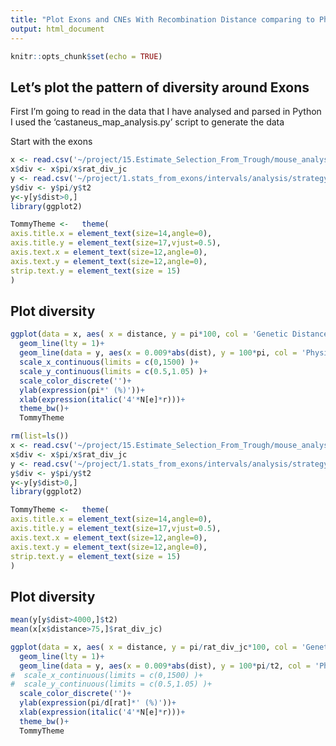 ```yaml
---
title: "Plot Exons and CNEs With Recombination Distance comparing to Physical distance"
output: html_document
---
```

  
```r
knitr::opts_chunk$set(echo = TRUE)
```

## Let's plot the pattern of diversity around Exons
First I'm going to read in the data that I have analysed and parsed in Python
I used the 'castaneus_map_analysis.py' script to generate the data
 
Start with the exons

```r
x <- read.csv('~/project/15.Estimate_Selection_From_Trough/mouse_analysis/castaneusMap/exons/Autosome.summary.csv')
x$div <- x$pi/x$rat_div_jc
y <- read.csv('~/project/1.stats_from_exons/intervals/analysis/strategy_2/exons_1000_noncpg_unfolded.summary.csv')
y$div <- y$pi/y$t2
y<-y[y$dist>0,]
library(ggplot2)

TommyTheme <-   theme(
axis.title.x = element_text(size=14,angle=0),
axis.title.y = element_text(size=17,vjust=0.5),
axis.text.x = element_text(size=12,angle=0),
axis.text.y = element_text(size=12,angle=0),
strip.text.y = element_text(size = 15)
)


```

## Plot diversity


```r

ggplot(data = x, aes( x = distance, y = pi*100, col = 'Genetic Distance'))+
  geom_line(lty = 1)+
  geom_line(data = y, aes(x = 0.009*abs(dist), y = 100*pi, col = 'Physical Distance'))+
  scale_x_continuous(limits = c(0,1500) )+
  scale_y_continuous(limits = c(0.5,1.05) )+
  scale_color_discrete('')+
  ylab(expression(pi*' (%)'))+
  xlab(expression(italic('4'*N[e]*r)))+
  theme_bw()+
  TommyTheme


```

```r
rm(list=ls())
x <- read.csv('~/project/15.Estimate_Selection_From_Trough/mouse_analysis/castaneusMap/cne/Autosome.summary.csv')
x$div <- x$pi/x$rat_div_jc
y <- read.csv('~/project/1.stats_from_exons/intervals/analysis/strategy_2/cne/subtracted_beds/CNE_nCpG_unfolded.stats.4.csv')
y$div <- y$pi/y$t2
y<-y[y$dist>0,]
library(ggplot2)

TommyTheme <-   theme(
axis.title.x = element_text(size=14,angle=0),
axis.title.y = element_text(size=17,vjust=0.5),
axis.text.x = element_text(size=12,angle=0),
axis.text.y = element_text(size=12,angle=0),
strip.text.y = element_text(size = 15)
)


```

## Plot diversity


```r
mean(y[y$dist>4000,]$t2)
mean(x[x$distance>75,]$rat_div_jc)

ggplot(data = x, aes( x = distance, y = pi/rat_div_jc*100, col = 'Genetic'))+
  geom_line(lty = 1)+
  geom_line(data = y, aes(x = 0.009*abs(dist), y = 100*pi/t2, col = 'Physical'))+
#  scale_x_continuous(limits = c(0,1500) )+
#  scale_y_continuous(limits = c(0.5,1.05) )+
  scale_color_discrete('')+
  ylab(expression(pi/d[rat]*' (%)'))+
  xlab(expression(italic('4'*N[e]*r)))+
  theme_bw()+
  TommyTheme


```